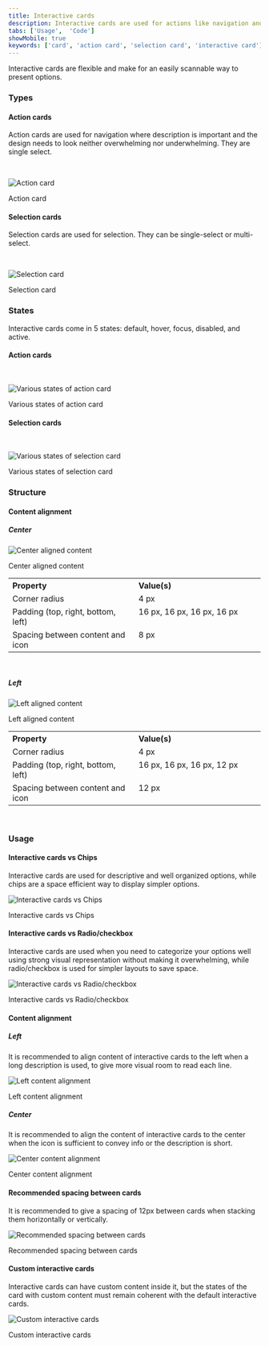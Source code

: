 ```yaml
---
title: Interactive cards
description: Interactive cards are used for actions like navigation and selection when our options need to be descriptive.
tabs: ['Usage',  'Code']
showMobile: true
keywords: ['card', 'action card', 'selection card', 'interactive card']
---
```


Interactive cards are flexible and make for an easily scannable way to present options.

### Types

#### Action cards

Action cards are used for navigation where description is important and the design needs to look neither overwhelming nor underwhelming. They are single select.

<br />

![Action card](./images/Action-card.png)

<Caption>Action card</Caption>

#### Selection cards

Selection cards are used for selection. They can be single-select or multi-select.

<br />

![Selection card](./images/Selection-card.png)

<Caption>Selection card</Caption>

### States

Interactive cards come in 5 states: default, hover, focus, disabled, and active.

#### Action cards

<br />

![Various states of action card](./images/Action-card-states.png)

<Caption>Various states of action card</Caption>

#### Selection cards

<br />

![Various states of selection card](./images/Selection-card-states.png)

<Caption>Various states of selection card</Caption>

### Structure

#### Content alignment

##### Center

![Center aligned content](./images/Center-aligned-content.png)
<Caption>Center aligned content</Caption>

<br/>

<table style="width: 100%">
  <tbody>
    <tr>
      <th style="width:50%; text-align: left;">Property</th>
      <th style="width:50%; text-align: left;">Value(s)</th>
    </tr>
    <tr style="vertical-align: top">
      <td>Corner radius</td>
      <td>4 px</td>
    </tr>
    <tr style="vertical-align: top">
      <td>Padding (top, right, bottom, left)</td>
      <td>16 px, 16 px, 16 px, 16 px</td>
    </tr>
    <tr style="vertical-align: top">
      <td>Spacing between content and icon</td>
      <td>8 px </td>
    </tr>
  </tbody>
</table>

<br />

##### Left

![Left aligned content](./images/Left-aligned-content.png)
<Caption>Left aligned content</Caption>

<br/>

<table style="width: 100%">
  <tbody>
    <tr>
      <th style="width:50%; text-align: left;">Property</th>
      <th style="width:50%; text-align: left;">Value(s)</th>
    </tr>
    <tr style="vertical-align: top">
      <td>Corner radius</td>
      <td>4 px</td>
    </tr>
    <tr style="vertical-align: top">
      <td>Padding (top, right, bottom, left)</td>
      <td>16 px, 16 px, 16 px, 12 px</td>
    </tr>
    <tr style="vertical-align: top">
      <td>Spacing between content and icon</td>
      <td>12 px </td>
    </tr>
  </tbody>
</table>

<br />

### Usage

#### Interactive cards vs Chips

Interactive cards are used for descriptive and well organized options, while chips are a space efficient way to display simpler options.

![ Interactive cards vs Chips](./images/Interactive-cards-vs-Chips.png)
<Caption> Interactive cards vs Chips</Caption>

<br/>

#### Interactive cards vs Radio/checkbox

Interactive cards are used when you need to categorize your options well using strong visual representation without making it overwhelming, while radio/checkbox is used for simpler layouts to save space.

![Interactive cards vs Radio/checkbox](./images/Interactive-cards-vs-radio.png)
<Caption>Interactive cards vs Radio/checkbox</Caption>

#### Content alignment

##### Left

It is recommended to align content of interactive cards to the left when a long description is used, to give more visual room to read each line.

![Left content alignment](./images/Left-content-alignment.png)
<Caption>Left content alignment</Caption>

##### Center

It is recommended to align the content of interactive cards to the center when the icon is sufficient to convey info or the description is short.

![Center content alignment](./images/Center-content-alignment.png)
<Caption>Center content alignment</Caption>

<br/>

#### Recommended spacing between cards

It is recommended to give a spacing of 12px between cards when stacking them horizontally or vertically.

![Recommended spacing between cards](./images/Spacing-between-cards.png)
<Caption>Recommended spacing between cards</Caption>

<br/>

#### Custom interactive cards

Interactive cards can have custom content inside it, but the states of the card with custom content must remain coherent with the default interactive cards.

![Custom interactive cards](./images/Custom-interactive-cards.png)
<Caption>Custom interactive cards</Caption>
